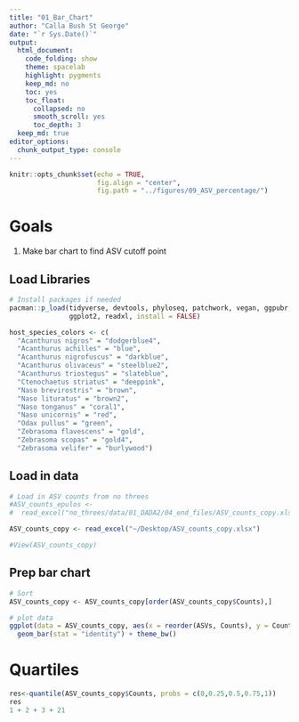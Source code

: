 ```yaml
---
title: "01_Bar_Chart"
author: "Calla Bush St George"
date: "`r Sys.Date()`"
output:
  html_document: 
    code_folding: show
    theme: spacelab
    highlight: pygments
    keep_md: no
    toc: yes
    toc_float:
      collapsed: no
      smooth_scroll: yes
      toc_depth: 3
  keep_md: true  
editor_options: 
  chunk_output_type: console
---
```


```r
knitr::opts_chunk$set(echo = TRUE,
                      fig.align = "center",
                      fig.path = "../figures/09_ASV_percentage/")
```

# Goals

1. Make bar chart to find ASV cutoff point

## Load Libraries
```r
# Install packages if needed
pacman::p_load(tidyverse, devtools, phyloseq, patchwork, vegan, ggpubr, rstatix,
               ggplot2, readxl, install = FALSE)
```

```r
host_species_colors <- c(
  "Acanthurus nigros" = "dodgerblue4",
  "Acanthurus achilles" = "blue",
  "Acanthurus nigrofuscus" = "darkblue",
  "Acanthurus olivaceus" = "steelblue2",
  "Acanthurus triostegus" = "slateblue",
  "Ctenochaetus striatus" = "deeppink",
  "Naso brevirostris" = "brown",
  "Naso lituratus" = "brown2",
  "Naso tonganus" = "coral1",
  "Naso unicornis" = "red",
  "Odax pullus" = "green",
  "Zebrasoma flavescens" = "gold",
  "Zebrasoma scopas" = "gold4",
  "Zebrasoma velifer" = "burlywood")
```

## Load in data 
```r
# Load in ASV counts from no threes
#ASV_counts_epulos <- 
#  read_excel("no_threes/data/01_DADA2/04_end_files/ASV_counts_copy.xlsx")

ASV_counts_copy <- read_excel("~/Desktop/ASV_counts_copy.xlsx")

#View(ASV_counts_copy)
```

## Prep bar chart
```r

# Sort
ASV_counts_copy <- ASV_counts_copy[order(ASV_counts_copy$Counts),]

# plot data
ggplot(data = ASV_counts_copy, aes(x = reorder(ASVs, Counts), y = Counts)) + 
  geom_bar(stat = "identity") + theme_bw()

```

# Quartiles
```r
res<-quantile(ASV_counts_copy$Counts, probs = c(0,0.25,0.5,0.75,1))
res
1 + 2 + 3 + 21
```



